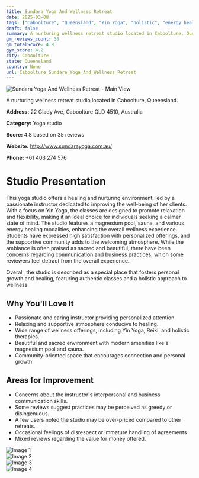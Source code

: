 ```yaml
---
title: Sundara Yoga And Wellness Retreat
date: 2025-03-08
tags: ["Caboolture", "Queensland", "Yin Yoga", "holistic", "energy healing", "welcoming", "healing", "Caboolture"]  
draft: false
summary: A nurturing wellness retreat studio located in Caboolture, Queensland.
gm_reviews_count: 35
gm_totalScore: 4.8
gym_score: 4.2
city: Caboolture
state: Queensland
country: None
url: Caboolture_Sundara_Yoga_And_Wellness_Retreat
---
```


<div className="aspect-[16/9] relative my-8">
  <img 
    src="https://lh5.googleusercontent.com/p/AF1QipMp-tl8AmhsevmyQQBWL0snY0ITEbBc469nabNP=w1920-h1080-k-no"
    alt="Sundara Yoga And Wellness Retreat - Main View"
    className="object-cover absolute inset-0 w-full h-full rounded-lg"
  />
</div>

A nurturing wellness retreat studio located in Caboolture, Queensland.

**Address:** 22 Glady Ave, Caboolture QLD 4510, Australia

**Category:** Yoga studio

**Score:** 4.8 based on 35 reviews

**Website:** http://www.sundarayoga.com.au/

**Phone:** +61 403 274 576

# Studio Presentation

This yoga studio offers a healing and nurturing environment, led by a passionate instructor dedicated to improving the well-being of her clients. With a focus on Yin Yoga, the classes are designed to promote relaxation and flexibility, making it an ideal choice for individuals seeking a calmer state of mind. The studio features a magnesium pool, sauna, and various energy healing modalities, enhancing the overall wellness experience. Students have expressed high satisfaction with personalized offerings, and the supportive community adds to the welcoming atmosphere. While the ambiance is often praised as sacred and beautiful, there have been concerns regarding communication and business practices, which some reviewers feel detract from the overall experience.

Overall, the studio is described as a special place that fosters personal growth and healing, featuring authentic classes and a holistic approach to wellness.

## Why You'll Love It

- Passionate and caring instructor providing personalized attention.
- Relaxing and supportive atmosphere conducive to healing.
- Wide range of wellness offerings, including Yin Yoga, Reiki, and holistic therapies.
- Beautiful and sacred environment with modern amenities like a magnesium pool and sauna.
- Community-oriented space that encourages connection and personal growth.

## Areas for Improvement

- Concerns about the instructor's interpersonal and business communication skills.
- Some reviews suggest practices may be perceived as greedy or disingenuous.
- A few users noted the studio may be over-priced compared to other retreats.
- Occasional feelings of disrespect or immature handling of agreements.
- Mixed reviews regarding the value for money offered.

<div className="grid grid-cols-1 xl:grid-cols-2 gap-4 my-8">
<div className="aspect-[4/3] relative"><img src="https://lh5.googleusercontent.com/p/AF1QipOTgE3KiUY_GKqo9OpwROnDuOe2HOipeQZ_D1hS=w1920-h1080-k-no" alt="Image 1" className="object-cover absolute inset-0 w-full h-full rounded-lg" /></div>
<div className="aspect-[4/3] relative"><img src="https://lh5.googleusercontent.com/p/AF1QipOTtW3u4Ei8oSRJdDN_-22VdnJvIBSWjxj_LzyO=w1920-h1080-k-no" alt="Image 2" className="object-cover absolute inset-0 w-full h-full rounded-lg" /></div>
<div className="aspect-[4/3] relative"><img src="https://lh5.googleusercontent.com/p/AF1QipNFMp-sAee6owZt1_MB8UgYQWTYb4CdKDrjYL2C=w1920-h1080-k-no" alt="Image 3" className="object-cover absolute inset-0 w-full h-full rounded-lg" /></div>
<div className="aspect-[4/3] relative"><img src="https://lh5.googleusercontent.com/p/AF1QipOADKe50Q8kQxMDIMWuTyZ9X4WD-rlMmD6YNB_4=w1920-h1080-k-no" alt="Image 4" className="object-cover absolute inset-0 w-full h-full rounded-lg" /></div>
</div>